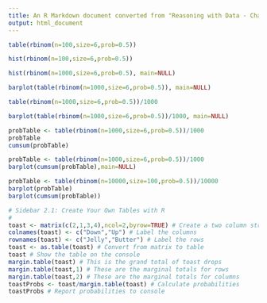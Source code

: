 ```yaml
---
title: An R Markdown document converted from "Reasoning with Data - Chapter 2.ipynb"
output: html_document
---
```


```r
table(rbinom(n=100,size=6,prob=0.5))

hist(rbinom(n=100,size=6,prob=0.5))
```

```r
hist(rbinom(n=1000,size=6,prob=0.5), main=NULL)
```

```r
barplot(table(rbinom(n=1000,size=6,prob=0.5)), main=NULL)
```

```r
table(rbinom(n=1000,size=6,prob=0.5))/1000

barplot(table(rbinom(n=1000,size=6,prob=0.5))/1000, main=NULL)
```

```r
probTable <- table(rbinom(n=1000,size=6,prob=0.5))/1000
probTable
cumsum(probTable)
```

```r
probTable <- table(rbinom(n=1000,size=6,prob=0.5))/1000
barplot(cumsum(probTable),main=NULL)
```

```r
probTable <- table(rbinom(n=10000,size=100,prob=0.5))/10000
barplot(probTable)
barplot(cumsum(probTable))
```

```r
# Sidebar 2.1: Create Your Own Tables with R
#
toast <- matrix(c(2,1,3,4),ncol=2,byrow=TRUE) # Create a two column structure using the matrix() command
colnames(toast) <- c("Down","Up") # Label the columns
rownames(toast) <- c("Jelly","Butter") # Label the rows
toast <- as.table(toast) # Convert from matrix to table
toast # Show the table on the console
margin.table(toast) # This is the grand total of toast drops
margin.table(toast,1) # These are the marginal totals for rows
margin.table(toast,2) # These are the marginal totals for columns
toastProbs <- toast/margin.table(toast) # Calculate probabilities
toastProbs # Report probabilities to console
```

```r

```

